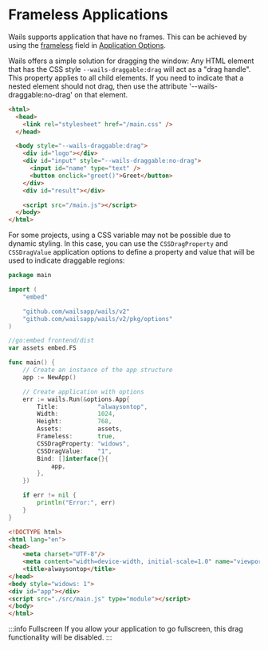 # Frameless Applications

Wails supports application that have no frames. This can be achieved by using the [frameless](../reference/options.mdx#frameless)
field in [Application Options](../reference/options.mdx#application-options).

Wails offers a simple solution for dragging the window: Any HTML element that has the CSS style `--wails-draggable:drag` will
act as a "drag handle". This property applies to all child elements. If you need to indicate that a nested element
should not drag, then use the attribute '--wails-draggable:no-drag' on that element.


```html
<html>
  <head>
    <link rel="stylesheet" href="/main.css" />
  </head>

  <body style="--wails-draggable:drag">
    <div id="logo"></div>
    <div id="input" style="--wails-draggable:no-drag">
      <input id="name" type="text" />
      <button onclick="greet()">Greet</button>
    </div>
    <div id="result"></div>

    <script src="/main.js"></script>
  </body>
</html>
```

For some projects, using a CSS variable may not be possible due to dynamic styling. In this case, you can use the
`CSSDragProperty` and `CSSDragValue` application options to define a property and value that will be used to indicate
draggable regions:

```go title=main.go
package main

import (
    "embed"

    "github.com/wailsapp/wails/v2"
    "github.com/wailsapp/wails/v2/pkg/options"
)

//go:embed frontend/dist
var assets embed.FS

func main() {
    // Create an instance of the app structure
    app := NewApp()

    // Create application with options
    err := wails.Run(&options.App{
        Title:           "alwaysontop",
        Width:           1024,
        Height:          768,
        Assets:          assets,
        Frameless:       true,
        CSSDragProperty: "widows",
        CSSDragValue:    "1",
        Bind: []interface{}{
            app,
        },
    })

    if err != nil {
        println("Error:", err)
    }
}
```

```html title=index.html
<!DOCTYPE html>
<html lang="en">
<head>
    <meta charset="UTF-8"/>
    <meta content="width=device-width, initial-scale=1.0" name="viewport"/>
    <title>alwaysontop</title>
</head>
<body style="widows: 1">
<div id="app"></div>
<script src="./src/main.js" type="module"></script>
</body>
</html>

```

:::info Fullscreen
If you allow your application to go fullscreen, this drag functionality will be disabled.
:::
